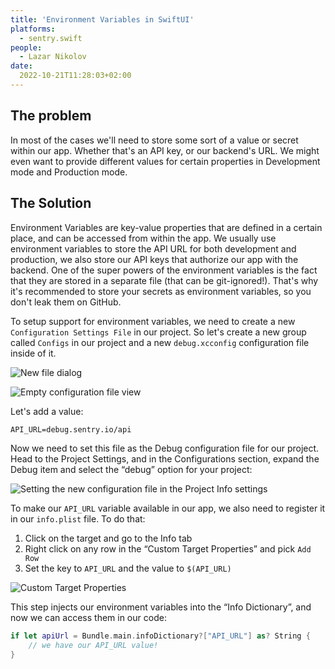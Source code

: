 ```yaml
---
title: 'Environment Variables in SwiftUI'
platforms:
  - sentry.swift
people:
  - Lazar Nikolov
date:
  2022-10-21T11:28:03+02:00
---
```


## The problem

In most of the cases we&apos;ll need to store some sort of a value or secret within our app. Whether that&apos;s an API key, or our backend&apos;s URL. We might even want to provide different values for certain properties in Development mode and Production mode.

## The Solution

Environment Variables are key-value properties that are defined in a certain place, and can be accessed from within the app. We usually use environment variables to store the API URL for both development and production, we also store our API keys that authorize our app with the backend. One of the super powers of the environment variables is the fact that they are stored in a separate file (that can be git-ignored!). That&apos;s why it&apos;s recommended to store your secrets as environment variables, so you don&apos;t leak them on GitHub.

To setup support for environment variables, we need to create a new `Configuration Settings File` in our project. So let&apos;s create a new group called `Configs` in our project and a new `debug.xcconfig` configuration file inside of it.

![New file dialog](./new-file-dialog.png)

![Empty configuration file view](./empty-configuration-file.png)

Let&apos;s add a value:

```markdown
API_URL=debug.sentry.io/api
```

Now we need to set this file as the Debug configuration file for our project. Head to the Project Settings, and in the Configurations section, expand the Debug item and select the “debug” option for your project:

![Setting the new configuration file in the Project Info settings](./setting-configuration-file.png)

To make our `API_URL` variable available in our app, we also need to register it in our `info.plist` file. To do that:

1. Click on the target and go to the Info tab
2. Right click on any row in the “Custom Target Properties” and pick `Add Row`
3. Set the key to `API_URL` and the value to `$(API_URL)`

![Custom Target Properties](./custom-target-properties.png)

This step injects our environment variables into the “Info Dictionary”, and now we can access them in our code:

```swift
if let apiUrl = Bundle.main.infoDictionary?["API_URL"] as? String {
    // we have our API_URL value!
}
```
